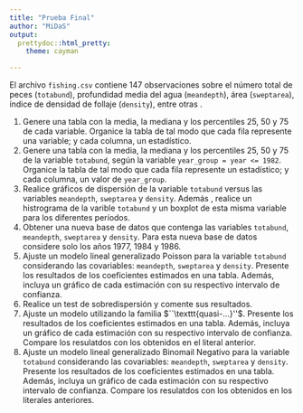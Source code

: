 ```yaml
---
title: "Prueba Final"
author: "MiDaS"
output: 
  prettydoc::html_pretty:
    theme: cayman

---
```


El archivo $\texttt{fishing.csv}$ contiene 147 observaciones sobre el número total de peces ($\texttt{totabund}$), profundidad media del agua ($\texttt{meandepth}$), área ($\texttt{sweptarea}$), índice de densidad de follaje ($\texttt{density}$), entre otras .

1. Genere una tabla con la media, la mediana y los percentiles 25, 50 y 75 de cada variable. Organice la tabla de tal modo que cada fila represente una variable; y cada columna, un estadístico.
2. Genere una tabla con la media, la mediana y los percentiles 25, 50 y 75 de la variable `totabund`, según la variable `year_group = year <= 1982`. Organice la tabla de tal modo que cada fila represente un estadístico; y cada columna, un valor de `year_group`.
3. Realice gráficos de dispersión de la variable $\texttt{totabund}$ versus las variables $\texttt{meandepth}$, $\texttt{sweptarea}$ y $\texttt{density}$. Además , realice un histrograma de la varible $\texttt{totabund}$ y un boxplot de esta misma variable para los diferentes períodos.
4. Obtener una nueva base de datos que contenga las variables $\texttt{totabund}$, $\texttt{meandepth}$, $\texttt{sweptarea}$ y $\texttt{density}$. Para esta nueva base de datos considere solo los años 1977, 1984 y 1986.
5. Ajuste un modelo lineal generalizado Poisson para la variable $\texttt{totabund}$ considerando las covariables: $\texttt{meandepth}$, $\texttt{sweptarea}$ y $\texttt{density}$. Presente los resultados de los coeficientes estimados en una tabla. Además, incluya un gráfico de cada estimación con su respectivo intervalo de confianza.
6. Realice un test de sobredispersión y comente sus resultados. 
7. Ajuste un modelo utilizando la familia $``\texttt{quasi-...}''$. Presente los resultados de los coeficientes estimados en una tabla. Además, incluya un gráfico de cada estimación con su respectivo intervalo de confianza. Compare los resulatdos con los obtenidos en el literal anterior.
8. Ajuste un modelo lineal generalizado Binomail Negativo para la variable $\texttt{totabund}$ considerando las covariables: $\texttt{meandepth}$, $\texttt{sweptarea}$ y $\texttt{density}$. Presente los resultados de los coeficientes estimados en una tabla. Además, incluya un gráfico de cada estimación con su respectivo intervalo de confianza. Compare los resulatdos con los obtenidos en los literales anteriores. 